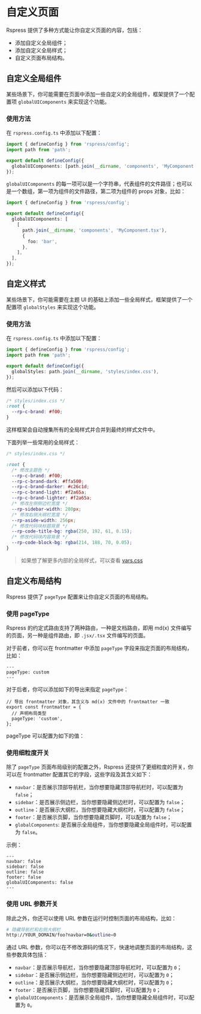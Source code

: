 # 自定义页面

Rspress 提供了多种方式能让你自定义页面的内容，包括：

- 添加自定义全局组件；
- 添加自定义全局样式；
- 自定义页面布局结构。

## 自定义全局组件

某些场景下，你可能需要在页面中添加一些自定义的全局组件，框架提供了一个配置项 `globalUIComponents` 来实现这个功能。

### 使用方法

在 `rspress.config.ts` 中添加以下配置：

```ts title="rspress.config.ts"
import { defineConfig } from 'rspress/config';
import path from 'path';

export default defineConfig({
  globalUIComponents: [path.join(__dirname, 'components', 'MyComponent.tsx')],
});
```

`globalUIComponents` 的每一项可以是一个字符串，代表组件的文件路径；也可以是一个数组，第一项为组件的文件路径，第二项为组件的 props 对象，比如：

```ts title="rspress.config.ts"
import { defineConfig } from 'rspress/config';

export default defineConfig({
  globalUIComponents: [
    [
      path.join(__dirname, 'components', 'MyComponent.tsx'),
      {
        foo: 'bar',
      },
    ],
  ],
});
```


<GlobalUIComponents />

## 自定义样式

某些场景下，你可能需要在主题 UI 的基础上添加一些全局样式，框架提供了一个配置项 `globalStyles` 来实现这个功能。

### 使用方法

在 `rspress.config.ts` 中添加以下配置：

```ts title="rspress.config.ts"
import { defineConfig } from 'rspress/config';
import path from 'path';

export default defineConfig({
  globalStyles: path.join(__dirname, 'styles/index.css'),
});
```

然后可以添加以下代码：

```css
/* styles/index.css */
:root {
  --rp-c-brand: #f00;
}
```

这样框架会自动搜集所有的全局样式并合并到最终的样式文件中。

下面列举一些常用的全局样式：

```css
/* styles/index.css */

:root {
  /* 修改主题色 */
  --rp-c-brand: #f00;
  --rp-c-brand-dark: #ffa500;
  --rp-c-brand-darker: #c26c1d;
  --rp-c-brand-light: #f2a65a;
  --rp-c-brand-lighter: #f2a65a;
  /* 修改左侧侧边栏宽度 */
  --rp-sidebar-width: 280px;
  /* 修改右侧大纲栏宽度 */
  --rp-aside-width: 256px;
  /* 修改代码块标题背景 */
  --rp-code-title-bg: rgba(250, 192, 61, 0.15);
  /* 修改代码块内容背景 */
  --rp-code-block-bg: rgba(214, 188, 70, 0.05);
}
```

> 如果想了解更多内部的全局样式，可以查看 [vars.css](https://github.com/web-infra-dev/rspress/blob/main/packages/core/src/theme-default/styles/vars.css)

## 自定义布局结构

Rspress 提供了 `pageType` 配置来让你自定义页面的布局结构。

### 使用 pageType

Rspress 的约定式路由支持了两种路由，一种是文档路由，即用 md(x) 文件编写的页面，另一种是组件路由，即 `.jsx/.tsx` 文件编写的页面。

对于前者，你可以在 frontmatter 中添加 `pageType` 字段来指定页面的布局结构，比如：

```mdx title="foo.mdx"
---
pageType: custom
---
```

对于后者，你可以添加如下的导出来指定 `pageType`：

```tsx title="foo.tsx"
// 导出 frontmatter 对象，其含义与 md(x) 文件中的 frontmatter 一致
export const frontmatter = {
  // 声明布局类型
  pageType: 'custom',
};
```

pageType 可以配置为如下的值：


<PageType />

### 使用细粒度开关

除了 `pageType` 页面布局级别的配置之外，Rspress 还提供了更细粒度的开关，你可以在 frontmatter 配置其它的字段，这些字段及其含义如下：

- `navbar`：是否展示顶部导航栏，当你想要隐藏顶部导航栏时，可以配置为 `false`；
- `sidebar`：是否展示侧边栏，当你想要隐藏侧边栏时，可以配置为 `false`；
- `outline`：是否展示大纲栏，当你想要隐藏大纲栏时，可以配置为 `false`；
- `footer`：是否展示页脚，当你想要隐藏页脚时，可以配置为 `false`；
- `globalComponents`: 是否展示全局组件，当你想要隐藏全局组件时，可以配置为 `false`。

示例：

```mdx title="foo.mdx"
---
navbar: false
sidebar: false
outline: false
footer: false
globalUIComponents: false
---
```

### 使用 URL 参数开关

除此之外，你还可以使用 URL 参数在运行时控制页面的布局结构，比如：

```bash
# 隐藏导航栏和右侧大纲栏
http://YOUR_DOMAIN/foo?navbar=0&outline=0
```

通过 URL 参数，你可以在不修改源码的情况下，快速地调整页面的布局结构，这些参数具体包括：

- `navbar`：是否展示导航栏，当你想要隐藏顶部导航栏时，可以配置为 `0`；
- `sidebar`：是否展示侧边栏，当你想要隐藏侧边栏时，可以配置为 `0`；
- `outline`：是否展示大纲栏，当你想要隐藏大纲栏时，可以配置为 `0`；
- `footer`：是否展示页脚，当你想要隐藏页脚时，可以配置为 `0`；
- `globalUIComponents`：是否展示全局组件，当你想要隐藏全局组件时，可以配置为 `0`。
